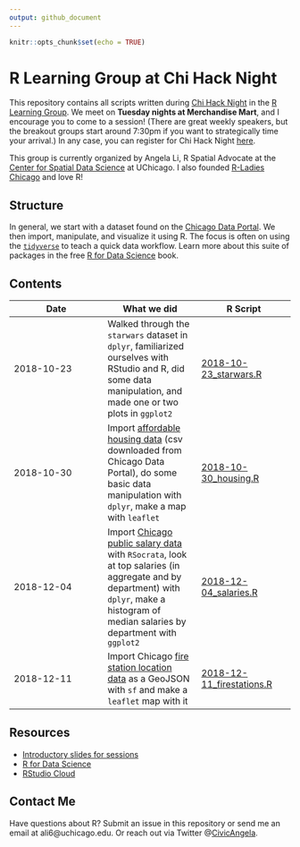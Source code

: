 ```yaml
---
output: github_document
---
```


```r
knitr::opts_chunk$set(echo = TRUE)
```

# R Learning Group at Chi Hack Night

This repository contains all scripts written during [Chi Hack Night](https://chihacknight.org) in the [R Learning Group](https://github.com/chihacknight/breakout-groups/issues/173). We meet on **Tuesday nights at Merchandise Mart**, and I encourage you to come to a session! (There are great weekly speakers, but the breakout groups start around 7:30pm if you want to strategically time your arrival.) In any case, you can register for Chi Hack Night [here](https://www.eventbrite.com/e/chi-hack-night-registration-41703945624).

This group is currently organized by Angela Li, R Spatial Advocate at the [Center for Spatial Data Science](https://spatial.uchicago.edu) at UChicago. I also founded [R-Ladies Chicago](https://rladieschicago.org) and love R!

## Structure

In general, we start with a dataset found on the [Chicago Data Portal](https://data.cityofchicago.org/). We then import, manipulate, and visualize it using R. The focus is often on using the [`tidyverse`](https://www.tidyverse.org/) to teach a quick data workflow. Learn more about this suite of packages in the free [R for Data Science](https://r4ds.had.co.nz/) book.

## Contents

| Date | What we did | R Script |
|------------------------|------------------------|------------------------|
| 2018-10-23 | Walked through the `starwars` dataset in `dplyr`, familiarized ourselves with RStudio and R, did some data manipulation, and made one or two plots in `ggplot2` | [2018-10-23_starwars.R](https://github.com/angela-li/r-learning-group/blob/master/R/2018-10-23_starwars.R) |
| 2018-10-30 | Import [affordable housing data](https://data.cityofchicago.org/Community-Economic-Development/Affordable-Rental-Housing-Developments/s6ha-ppgi) (csv downloaded from Chicago Data Portal), do some basic data manipulation with `dplyr`, make a map with `leaflet` | [2018-10-30_housing.R](https://github.com/angela-li/r-learning-group/blob/master/R/2018-10-30_housing.R) |
| 2018-12-04 | Import [Chicago public salary data](https://data.cityofchicago.org/Administration-Finance/Current-Employee-Names-Salaries-and-Position-Title/xzkq-xp2w) with `RSocrata`, look at top salaries (in aggregate and by department) with `dplyr`, make a histogram of median salaries by department with `ggplot2` | [2018-12-04_salaries.R](https://github.com/angela-li/r-learning-group/blob/master/R/2018-12-04_salaries.R) |
| 2018-12-11 | Import Chicago [fire station location data](https://data.cityofchicago.org/Administration-Finance/Current-Employee-Names-Salaries-and-Position-Title/xzkq-xp2w) as a GeoJSON with `sf` and make a `leaflet` map with it | [2018-12-11_firestations.R](https://github.com/angela-li/r-learning-group/blob/master/R/2018-12-11_firestations.R) |

## Resources

- [Introductory slides for sessions](https://docs.google.com/presentation/d/1qEyoOjJx1elaftrCnckWGMjFZ7xZaGP4fsQeAp9Zp5c/edit#slide=id.g4632030f2f_0_0)
- [R for Data Science](https://spatial.uchicago.edu)
- [RStudio Cloud](https://rstudio.cloud)

## Contact Me
Have questions about R? Submit an issue in this repository or send me an email at ali6@uchicago.edu. Or reach out via Twitter @[CivicAngela](https://twitter.com/CivicAngela).
